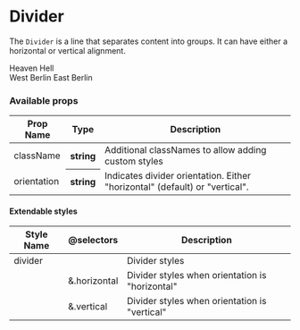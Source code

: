 
<Meta title="Components| Divider" />

# Divider

The `Divider` is a line that separates content into groups. It can have either a horizontal or vertical alignment.

<Preview>
  <Story name="Horizontal divider">
    <div
      style={{ display: "flex", flexDirection: "column", alignItems: "center" }}
    >
      <span>Heaven</span>
      <Divider />
      <span>Hell</span>
    </div>
  </Story>
</Preview>

<Preview>
  <Story name="Vertical divider">
    <div
      style={{
        display: "flex",
        flexDirection: "row",
        justifyContent: "center",
        alignItems: "center",
        height: "30px"
      }}
    >
      <span>West Berlin</span>
      <Divider orientation="vertical" />
      <span>East Berlin</span>
    </div>
  </Story>
</Preview>

### Available props

<table width="100%">
  <thead>
    <tr>
      <th>Prop Name</th>
      <th>Type</th>
      <th>Description</th>
    </tr>
  </thead>
  <tbody>
    <tr>
      <td>className</td>
      <th>string</th>
      <td>Additional classNames to allow adding custom styles</td>
    </tr>
    <tr>
      <td>orientation</td>
      <th>string</th>
      <td>
        Indicates divider orientation. Either "horizontal" (default) or
        "vertical".
      </td>
    </tr>
  </tbody>
</table>

#### Extendable styles

<table width="100%">
  <thead>
    <tr>
      <th>Style Name</th>
      <th>@selectors</th>
      <th>Description</th>
    </tr>
  </thead>
  <tbody>
    <tr>
      <td>divider</td>
      <td></td>
      <td>Divider styles</td>
    </tr>
    <tr>
      <td></td>
      <td>&.horizontal</td>
      <td>Divider styles when orientation is "horizontal"</td>
    </tr>
    <tr>
      <td></td>
      <td>&.vertical</td>
      <td>Divider styles when orientation is "vertical"</td>
    </tr>
  </tbody>
</table>
